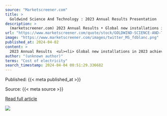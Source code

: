 ```yaml
---
source: "Marketscreener.com"
title: >
  Goldwind Science And Technology : 2023 Annual Results Presentation
description: >
  (marketscreener.com) 2023 Annual Results • Global new installations in 2023 achieved 118GW, an increase of 36% yoy, with onshore wind of 106.7GW，an increase of 37% yoy, and offshore wind totaling 11.3GW, an increase of 25% yoy. Note:…
url: "https://www.marketscreener.com/quote/stock/GOLDWIND-SCIENCE-AND-TECH-6500065/news/Goldwind-Science-And-Technology-2023-Annual-Results-Presentation-46336534/"
image: "https://www.marketscreener.com/images/twitter_MS_fdblanc.png"
published_at: 2024-04-02
content: >
  2023 Annual Results  <ul><li> Global new installations in 2023 achieved 118GW, an increase of 36% yoy, with onshore wind of 106.7GWan increase of 37% yoy, and offshore wind totaling 11.3GW, an increa… [+10542 chars]
author: "(unknown author)"
terms: "Cost of electricity"
search_timestamp: 2024-04-04 00:51:29.336682
---
```



Published: {{< meta published_at >}}


Source: {{< meta source >}}


[Read full article]({{< meta url >}}){target='_blank'}



![](`r rmarkdown::metadata$image[1]`)
